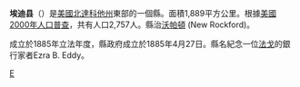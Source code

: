 {{Unreferenced|time=2019-01-31T04:46:15+00:00}}
{{noteTA
|T=zh-hans:埃迪县 (北达科他州);zh-hk:埃迪縣 (北達科他州);zh-tw:埃迪郡 (北達科他州);
|1=zh-hans:县;zh-hk:縣;zh-tw:郡;
}}

{{Otheruses|埃迪縣|subject=美國北達科他州的一個縣|other=同名的縣}}
<!--[[File:Map_of_North_Dakota_highlighting_Eddy_County.svg|250px]]-->
{{Infobox U.S. County|
 county  = 埃迪縣 |
 state = 北達科他州 |
 en county  = Eddy County |
 en state = North Dakota |
 seal =  |
 map size = 225 |
 founded =  |
 seat = [[New_Rockford,_North_Dakota|New Rockford]] | 
 area = 1,889 [[km²|km²]] (695 [[square_mile|mi²]]) |
 area land  = 1,632 km² (630 mi²) |
 area water = 37 km² (14 mi²) |
 area percentage = 2.19% |
 census yr = 2000 |
 pop = 2,757 |
 density = 2 |
 web =  |
|}}
'''埃迪县'''（{{lang-en|Eddy County}}）是[[美國|美國]][[北達科他州|北達科他州]]東部的一個縣。面積1,889平方公里。根據[[美國2000年人口普查|美國2000年人口普查]]，共有人口2,757人。縣治[[沃帕頓_(北達科他州)|沃帕頓]] (New Rockford)。

成立於1885年立法年度，縣政府成立於1885年4月27日。縣名紀念一位[[法戈_(北達科他州)|法戈]]的銀行家者Ezra B. Eddy。
{{NorthDakota-stub}}

[[Category:北达科他州行政区划|E]]